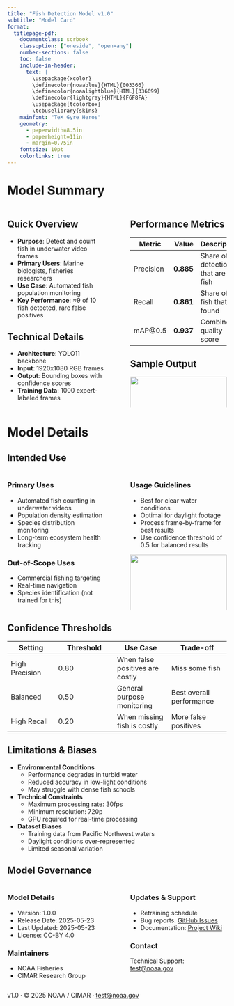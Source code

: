 ```yaml
---
title: "Fish Detection Model v1.0"
subtitle: "Model Card"
format: 
  titlepage-pdf:
    documentclass: scrbook
    classoption: ["oneside", "open=any"]
    number-sections: false
    toc: false
    include-in-header: 
      text: |
        \usepackage{xcolor}
        \definecolor{noaablue}{HTML}{003366}
        \definecolor{noaalightblue}{HTML}{336699}
        \definecolor{lightgray}{HTML}{F6F8FA}
        \usepackage{tcolorbox}
        \tcbuselibrary{skins}
    mainfont: "TeX Gyre Heros"
    geometry:
      - paperwidth=8.5in
      - paperheight=11in
      - margin=0.75in
    fontsize: 10pt
    colorlinks: true
---
```


```{=tex}
\begin{tcolorbox}[
  enhanced,
  colback=lightgray,
  colframe=noaablue,
  arc=3mm,
  boxrule=0.5pt,
  left=5pt,
  right=5pt,
  top=5pt,
  bottom=5pt
]
```
# Model Summary {.unnumbered}

:::: {.columns}

::: {.column width="48%"}
## Quick Overview

* **Purpose**: Detect and count fish in underwater video frames
* **Primary Users**: Marine biologists, fisheries researchers
* **Use Case**: Automated fish population monitoring
* **Key Performance**: ≈9 of 10 fish detected, rare false positives

## Technical Details
* **Architecture**: YOLO11 backbone
* **Input**: 1920x1080 RGB frames
* **Output**: Bounding boxes with confidence scores
* **Training Data**: 1000 expert-labeled frames
:::

::: {.column width="4%"}
:::

::: {.column width="48%"}
## Performance Metrics

| Metric    | Value | Description |
|-----------|------:|-------------|
| Precision | **0.885** | Share of detections that are real fish |
| Recall    | **0.861** | Share of all fish that are found |
| mAP@0.5   | **0.937** | Combined quality score |

## Sample Output
![](assets/example_detection.png){width=100%}
:::

::::
```{=tex}
\end{tcolorbox}
```

# Model Details

## Intended Use

::: {.columns}
::: {.column width="48%"}
### Primary Uses
* Automated fish counting in underwater videos
* Population density estimation
* Species distribution monitoring
* Long-term ecosystem health tracking

### Out-of-Scope Uses
* Commercial fishing targeting
* Real-time navigation
* Species identification (not trained for this)
:::

::: {.column width="4%"}
:::

::: {.column width="48%"}
### Usage Guidelines
* Best for clear water conditions
* Optimal for daylight footage
* Process frame-by-frame for best results
* Use confidence threshold of 0.5 for balanced results

![](assets/example_PR_curve.png){width=100%}
:::
:::

## Confidence Thresholds

| Setting | Threshold | Use Case | Trade-off |
|---------|-----------|----------|-----------|
| High Precision | 0.80 | When false positives are costly | Miss some fish |
| Balanced | 0.50 | General purpose monitoring | Best overall performance |
| High Recall | 0.20 | When missing fish is costly | More false positives |

## Limitations & Biases

* **Environmental Conditions**
  - Performance degrades in turbid water
  - Reduced accuracy in low-light conditions
  - May struggle with dense fish schools

* **Technical Constraints**
  - Maximum processing rate: 30fps
  - Minimum resolution: 720p
  - GPU required for real-time processing

* **Dataset Biases**
  - Training data from Pacific Northwest waters
  - Daylight conditions over-represented
  - Limited seasonal variation

## Model Governance

::: {.columns}
::: {.column width="48%"}
### Model Details
* Version: 1.0.0
* Release Date: 2025-05-23
* Last Updated: 2025-05-23
* License: CC-BY 4.0

### Maintainers
* NOAA Fisheries
* CIMAR Research Group
:::

::: {.column width="4%"}
:::

::: {.column width="48%"}
### Updates & Support
* Retraining schedule
* Bug reports: [GitHub Issues](https://github.com/noaa-fisheries/fish-detection/issues)
* Documentation: [Project Wiki](https://github.com/noaa-fisheries/fish-detection/wiki)

### Contact
Technical Support: [test@noaa.gov](mailto:test@noaa.gov)
:::
:::

::: {.footer}
v1.0 · © 2025 NOAA / CIMAR · [test@noaa.gov](mailto:test@noaa.gov)
:::

